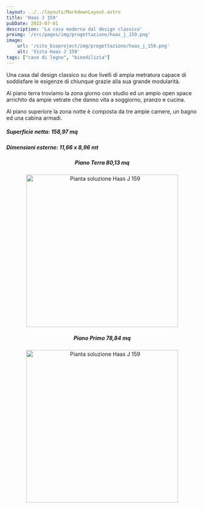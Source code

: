 ```yaml
---
layout: ../../layouts/MarkdownLayout.astro
title: 'Haas J 159'
pubDate: 2022-07-01
description: 'La casa moderna dal design classico'
preimg: '/src/pages/img/progettazione/haas_j_159.png'
image:
    url: '/sito_bioproject/img/progettazione/haas_j_159.png'
    alt: 'Vista Haas J 159'
tags: ["case di legno", "bioedilizia"]
---
```


Una casa dal design classico su due livelli di ampia metratura capace di soddisfare le esigenze di chiunque grazie alla sua grande modularità.  
  
Al piano terra troviamo la zona giorno con studio ed un ampio open space arrichito da ampie vetrate che danno vita a soggiorno, pranzo e cucina.  
  
Al piano superiore la zona notte è composta da tre ampie camere, un bagno ed una cabina armadi.  
  
##### Superficie netta: 158,97 mq
##### Dimensioni esterne: 11,66 x 8,96 mt

<div style="text-align: center;">
<h5>Piano Terra 80,13 mq</h5>
<Image src={imgPiantaTerra} alt="Pianta soluzione Haas J 159" height="400"/>
<h5>Piano Primo 78,84 mq</h5>
<Image src={imgPiantaPrimo} alt="Pianta soluzione Haas J 159" height="400"/>
</div>